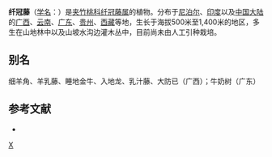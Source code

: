 {{Speciesbox
| taxon = Gongronema nepalense
| binomial_authority = (Wall.) Decne.
}}

'''纤冠藤'''（[[学名|学名]]：{{lang|la|''Gongronema nepalense''}}）是[[夹竹桃科|夹竹桃科]][[纤冠藤属|纤冠藤属]]的植物。分布于[[尼泊尔|尼泊尔]]、[[印度|印度]]以及[[中国大陆|中国大陆]]的[[广西|广西]]、[[云南|云南]]、[[广东|广东]]、[[贵州|贵州]]、[[西藏|西藏]]等地，生长于海拔500米至1,400米的地区，多生在山地林中以及山坡水沟边灌木丛中，目前尚未由人工引种栽培。

== 别名 ==
细羊角、羊乳藤、睡地金牛、入地龙、乳汁藤、大防已（广西）；牛奶树（广东）

== 参考文献 ==
<div class="references-small">
* {{cite web| url =http://www.bioinfo.cn/db05/KmzwSpecies.php?action=view&id=1462| title =纤冠藤| work =《中国高等植物数据库全库》| publisher =中国科学院微生物研究所| author =昆明植物研究所| accessdate =2009-02-22| deadurl =yes| archiveurl =https://web.archive.org/web/20160305062343/http://www.bioinfo.cn/db05/KmzwSpecies.php?action=view&id=1462| archivedate =2016-03-05}}
</div>

{{植物小作品}}
{{Taxonbar}}
[[Category:纤冠藤属|X]]